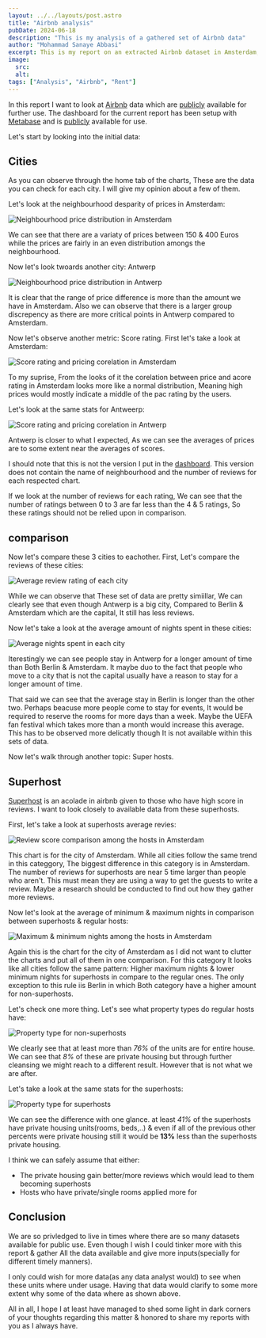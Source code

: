 ```yaml
---
layout: ../../layouts/post.astro
title: "Airbnb analysis"
pubDate: 2024-06-18
description: "This is my analysis of a gathered set of Airbnb data"
author: "Mohammad Sanaye Abbasi"
excerpt: This is my report on an extracted Airbnb dataset in Amsterdam, Antwerp & Berlin
image:
  src:
  alt:
tags: ["Analysis", "Airbnb", "Rent"]
---
```


In this report I want to look at [Airbnb](https://www.airbnb.com) data which are [publicly](https://insideairbnb.com/) available for further use.
The dashboard for the current report has been setup with [Metabase](https://www.metabase.com) and is [publicly](http://msanayeabbasi-metabase.fly.dev/public/dashboard/9a0efbbc-86e8-45bb-b4a7-e4368db20051) available for use.

Let's start by looking into the initial data:

## Cities

As you can observe through the home tab of the charts, These are the data you can check for each city. I will give my opinion about a few of them.

Let's look at the neighbourhood desparity of prices in Amsterdam:

<Image src={NeighbourhoodAmsterdam} alt='Neighbourhood price distribution in Amsterdam'/>

We can see that there are a variaty of prices between 150 & 400 Euros while the prices are fairly in an even distribution amongs the neighbourhood.

Now let's look twoards another city: Antwerp

<Image src={NeighbourhoodAntwerp} alt='Neighbourhood price distribution in Antwerp'/>

It is clear that the range of price difference is more than the amount we have in Amsterdam. Also we can observe that there is a larger group discrepency as there are more critical points in Antwerp compared to Amsterdam.

Now let's observe another metric: Score rating. First let's take a look at Amsterdam:

<Image src={RatingAmsterdam} alt='Score rating and pricing corelation in Amsterdam' />

To my suprise, From the looks of it the corelation between price and acore rating in Amsterdam looks more like a normal distribution, Meaning high prices would mostly indicate a middle of the pac rating by the users.

Let's look at the same stats for Antweerp:

<Image src={RatingAntwerp} alt='Score rating and pricing corelation in Antwerp'/>

Antwerp is closer to what I expected, As we can see the averages of prices are to some extent near the averages of scores.

I should note that this is not the version I put in the [dashboard](http://msanayeabbasi-metabase.fly.dev/public/dashboard/9a0efbbc-86e8-45bb-b4a7-e4368db20051). This version does not contain the name of neighbourhood and the number of reviews for each respected chart.

If we look at the number of reviews for each rating, We can see that the number of ratings between 0 to 3 are far less than the 4 & 5 ratings, So these ratings should not be relied upon in comparison.

## comparison

Now let's compare these 3 cities to eachother. First, Let's compare the reviews of these cities:

<Image src={AVGReviews} alt='Average review rating of each city' />

While we can observe that These set of data are pretty simiillar, We can clearly see that even though Antwerp is a big city, Compared to Berlin & Amsterdam which are the capital, It still has less reviews.

Now let's take a look at the average amount of nights spent in these cities:

<Image src={AVGNights} alt='Average nights spent in each city' />

Iterestingly we can see people stay in Antwerp for a longer amount of time than Both Berlin & Amsterdam. It maybe duo to the fact that people who move to a city that is not the capital usually have a reason to stay for a longer amount of time.

That said we can see that the average stay in Berlin is longer than the other two. Perhaps beacuse more people come to stay for events, It would be required to reserve the rooms for more days than a week. Maybe the UEFA fan festival which takes more than a month would increase this average.
This has to be observed more delicatly though It is not available within this sets of data.

Now let's walk through another topic: Super hosts.

## Superhost

[Superhost](https://www.airbnb.com/help/article/828) is an acolade in airbnb given to those who have high score in reviews. I want to look closely to available data from these superhosts.

First, let's take a look at superhosts average revies:

<Image src={SuperhostAVGReviews} alt='Review score comparison among the hosts in Amsterdam' />

This chart is for the city of Amsterdam. While all cities follow the same trend in this categgory, The biggest difference in this category is in Amsterdam. The number of reviews for superhosts are near 5 time larger than people who aren't. This must mean they are using a way to get the guests to write a review. Maybe a research should be conducted to find out how they gather more reviews.

Now let's look at the average of minimum & maximum nights in comparison between superhosts & regular hosts:

<Image src={SuperhostMinMaxNight} alt='Maximum & minimum nights among the hosts in Amsterdam' />

Again this is the chart for the city of Amsterdam as I did not want to clutter the charts and put all of them in one comparison. For this category It looks like all cities follow the same pattern:
Higher maximum nights & lower minimum nights for superhosts in compare to the regular ones. The only exception to this rule iis Berlin in which Both category have a higher amount for non-superhosts.

Let's check one more thing. Let's see what property types do regular hosts have:

<Image src={PropertySuperhostFalse} alt='Property type for non-superhosts' />

We clearly see that at least more than *76%* of the units are for entire house. We can see that *8%* of these are private housing but through further cleansing we might reach to a different result. However that is not what we are after.

Let's take a look at the same stats for the superhosts:

<Image src={PropertySuperhostTrue} alt='Property type for superhosts' />

We can see the difference with one glance. at least *41%* of the superhosts have private housing units(rooms, beds,..) & even if all of the previous other percents were private housing still it would be **13%** less than the superhosts private housing.

I think we can safely assume that either:
- The private housing gain better/more reviews which would lead to them becoming superhosts 
- Hosts who have private/single rooms applied more for 

## Conclusion

We are so privledged to live in times where there are so many datasets available for public use. Even though I wish I could tinker more with this report & gather All the data available and give more inputs(specially for different timely manners).

I only could wish for more data(as any data analyst would) to see when these units where under usage. Having that data would clarify to some more extent why some of the data where as shown above.

All in all, I hope I at least have managed to shed some light in dark corners of your thoughts regarding this matter & honored to share my reports with you as I always have.